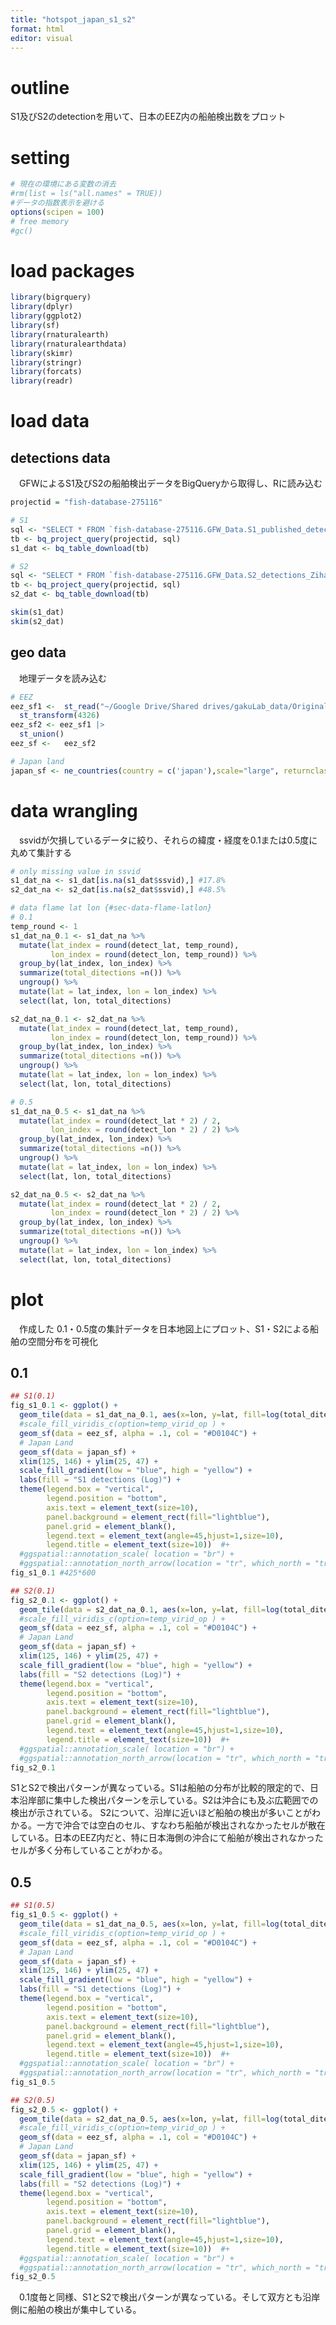 ```yaml
---
title: "hotspot_japan_s1_s2"
format: html
editor: visual
---
```


# outline

S1及びS2のdetectionを用いて、日本のEEZ内の船舶検出数をプロット

# setting

```r
# 現在の環境にある変数の消去
#rm(list = ls("all.names" = TRUE))
#データの指数表示を避ける
options(scipen = 100)
# free memory
#gc() 
```

# load packages

```r
library(bigrquery)
library(dplyr)
library(ggplot2)
library(sf)
library(rnaturalearth)
library(rnaturalearthdata)
library(skimr)
library(stringr)
library(forcats)
library(readr)
```

# load data

## detections data

　GFWによるS1及びS2の船舶検出データをBigQueryから取得し、Rに読み込む

```r
projectid = "fish-database-275116"

# S1
sql <- "SELECT * FROM `fish-database-275116.GFW_Data.S1_published_detections_Zihan`;"
tb <- bq_project_query(projectid, sql)
s1_dat <- bq_table_download(tb)

# S2
sql <- "SELECT * FROM `fish-database-275116.GFW_Data.S2_detections_Zihan`;"
tb <- bq_project_query(projectid, sql)
s2_dat <- bq_table_download(tb)

skim(s1_dat)
skim(s2_dat)
```

## geo data

　地理データを読み込む

```r
# EEZ
eez_sf1 <-  st_read("~/Google Drive/Shared drives/gakuLab_data/Original/NEDO/EEZ_land_union_v3_202003/EEZ_Land_v3_202030.shp") |> dplyr::filter(stringr::str_detect(UNION, "Japan")) |>
  st_transform(4326)
eez_sf2 <- eez_sf1 |>
  st_union()
eez_sf <-   eez_sf2

# Japan land
japan_sf <- ne_countries(country = c('japan'),scale="large", returnclass = "sf") |>　st_transform(crs = 4326)
```

# data wrangling

　ssvidが欠損しているデータに絞り、それらの緯度・経度を0.1または0.5度に丸めて集計する

```r
# only missing value in ssvid
s1_dat_na <- s1_dat[is.na(s1_dat$ssvid),] #17.8%
s2_dat_na <- s2_dat[is.na(s2_dat$ssvid),] #48.5%

# data flame lat lon {#sec-data-flame-latlon}
# 0.1
temp_round <- 1
s1_dat_na_0.1 <- s1_dat_na %>% 
  mutate(lat_index = round(detect_lat, temp_round), 
         lon_index = round(detect_lon, temp_round)) %>% 
  group_by(lat_index, lon_index) %>% 
  summarize(total_ditections =n()) %>% 
  ungroup() %>% 
  mutate(lat = lat_index, lon = lon_index) %>% 
  select(lat, lon, total_ditections)

s2_dat_na_0.1 <- s2_dat_na %>% 
  mutate(lat_index = round(detect_lat, temp_round), 
         lon_index = round(detect_lon, temp_round)) %>% 
  group_by(lat_index, lon_index) %>% 
  summarize(total_ditections =n()) %>% 
  ungroup() %>% 
  mutate(lat = lat_index, lon = lon_index) %>% 
  select(lat, lon, total_ditections)

# 0.5
s1_dat_na_0.5 <- s1_dat_na %>% 
  mutate(lat_index = round(detect_lat * 2) / 2, 
         lon_index = round(detect_lon * 2) / 2) %>% 
  group_by(lat_index, lon_index) %>% 
  summarize(total_ditections =n()) %>% 
  ungroup() %>% 
  mutate(lat = lat_index, lon = lon_index) %>% 
  select(lat, lon, total_ditections)

s2_dat_na_0.5 <- s2_dat_na %>% 
  mutate(lat_index = round(detect_lat * 2) / 2, 
         lon_index = round(detect_lon * 2) / 2) %>% 
  group_by(lat_index, lon_index) %>% 
  summarize(total_ditections =n()) %>% 
  ungroup() %>% 
  mutate(lat = lat_index, lon = lon_index) %>% 
  select(lat, lon, total_ditections)
```

# plot

　作成した 0.1・0.5度の集計データを日本地図上にプロット、S1・S2による船舶の空間分布を可視化

## 0.1

```r
## S1(0.1)
fig_s1_0.1 <- ggplot() +  
  geom_tile(data = s1_dat_na_0.1, aes(x=lon, y=lat, fill=log(total_ditections)))+ #, alpha = temp_alpha
  #scale_fill_viridis_c(option=temp_virid_op ) +
  geom_sf(data = eez_sf, alpha = .1, col = "#D0104C") +
  # Japan Land
  geom_sf(data = japan_sf) +
  xlim(125, 146) + ylim(25, 47) +
  scale_fill_gradient(low = "blue", high = "yellow") +
  labs(fill = "S1 detections (Log)") +
  theme(legend.box = "vertical",
        legend.position = "bottom",
        axis.text = element_text(size=10),
        panel.background = element_rect(fill="lightblue"),
        panel.grid = element_blank(),
        legend.text = element_text(angle=45,hjust=1,size=10),
        legend.title = element_text(size=10))  #+
  #ggspatial::annotation_scale( location = "br") + 
  #ggspatial::annotation_north_arrow(location = "tr", which_north = "true") 
fig_s1_0.1 #425*600

## S2(0.1)
fig_s2_0.1 <- ggplot() + 
  geom_tile(data = s2_dat_na_0.1, aes(x=lon, y=lat, fill=log(total_ditections)))+ #, alpha = temp_alpha
  #scale_fill_viridis_c(option=temp_virid_op ) +
  geom_sf(data = eez_sf, alpha = .1, col = "#D0104C") +
  # Japan Land
  geom_sf(data = japan_sf) +
  xlim(125, 146) + ylim(25, 47) +
  scale_fill_gradient(low = "blue", high = "yellow") +
  labs(fill = "S2 detections (Log)") +
  theme(legend.box = "vertical",
        legend.position = "bottom",
        axis.text = element_text(size=10),
        panel.background = element_rect(fill="lightblue"),
        panel.grid = element_blank(),
        legend.text = element_text(angle=45,hjust=1,size=10),
        legend.title = element_text(size=10))  #+
  #ggspatial::annotation_scale( location = "br") + 
  #ggspatial::annotation_north_arrow(location = "tr", which_north = "true") 
fig_s2_0.1
```

S1とS2で検出パターンが異なっている。S1は船舶の分布が比較的限定的で、日本沿岸部に集中した検出パターンを示している。S2は沖合にも及ぶ広範囲での検出が示されている。 S2について、沿岸に近いほど船舶の検出が多いことがわかる。一方で沖合では空白のセル、すなわち船舶が検出されなかったセルが散在している。日本のEEZ内だと、特に日本海側の沖合にて船舶が検出されなかったセルが多く分布していることがわかる。

## 0.5

```r
## S1(0.5)
fig_s1_0.5 <- ggplot() + 
  geom_tile(data = s1_dat_na_0.5, aes(x=lon, y=lat, fill=log(total_ditections)))+ #, alpha = temp_alpha
  #scale_fill_viridis_c(option=temp_virid_op ) +
  geom_sf(data = eez_sf, alpha = .1, col = "#D0104C") +
  # Japan Land
  geom_sf(data = japan_sf) +
  xlim(125, 146) + ylim(25, 47) +
  scale_fill_gradient(low = "blue", high = "yellow") +
  labs(fill = "S1 detections (Log)") +
  theme(legend.box = "vertical",
        legend.position = "bottom",
        axis.text = element_text(size=10),
        panel.background = element_rect(fill="lightblue"),
        panel.grid = element_blank(),
        legend.text = element_text(angle=45,hjust=1,size=10),
        legend.title = element_text(size=10))  #+
  #ggspatial::annotation_scale( location = "br") + 
  #ggspatial::annotation_north_arrow(location = "tr", which_north = "true") 
fig_s1_0.5

## S2(0.5)
fig_s2_0.5 <- ggplot() +  
  geom_tile(data = s2_dat_na_0.5, aes(x=lon, y=lat, fill=log(total_ditections)))+ #, alpha = temp_alpha
  #scale_fill_viridis_c(option=temp_virid_op ) +
  geom_sf(data = eez_sf, alpha = .1, col = "#D0104C") +
  # Japan Land
  geom_sf(data = japan_sf) +
  xlim(125, 146) + ylim(25, 47) +
  scale_fill_gradient(low = "blue", high = "yellow") +
  labs(fill = "S2 detections (Log)") +
  theme(legend.box = "vertical",
        legend.position = "bottom",
        axis.text = element_text(size=10),
        panel.background = element_rect(fill="lightblue"),
        panel.grid = element_blank(),
        legend.text = element_text(angle=45,hjust=1,size=10),
        legend.title = element_text(size=10))  #+
  #ggspatial::annotation_scale( location = "br") + 
  #ggspatial::annotation_north_arrow(location = "tr", which_north = "true") 
fig_s2_0.5
```

　0.1度毎と同様、S1とS2で検出パターンが異なっている。そして双方とも沿岸側に船舶の検出が集中している。

